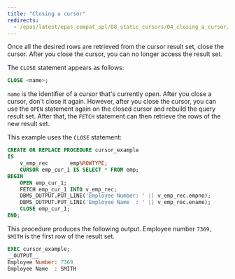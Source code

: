 ```yaml
---
title: "Closing a cursor"
redirects:
  - /epas/latest/epas_compat_spl/08_static_cursors/04_closing_a_cursor/ #generated for docs/epas/reorg-role-use-case-mode
---
```


<div id="closing_a_cursor" class="registered_link"></div>

Once all the desired rows are retrieved from the cursor result set, close the cursor. After you close the cursor, you can no longer access the result set. 

The `CLOSE` statement appears as follows:

```sql
CLOSE <name>;
```

`name` is the identifier of a cursor that's currently open. After you close a cursor, don't close it again. However, after you close the cursor, you can use the `OPEN` statement again on the closed cursor and rebuild the query result set. After that, the `FETCH` statement can then retrieve the rows of the new result set.

This example uses the `CLOSE` statement:

```sql
CREATE OR REPLACE PROCEDURE cursor_example
IS
    v_emp_rec       emp%ROWTYPE;
    CURSOR emp_cur_1 IS SELECT * FROM emp;
BEGIN
    OPEN emp_cur_1;
    FETCH emp_cur_1 INTO v_emp_rec;
    DBMS_OUTPUT.PUT_LINE('Employee Number: ' || v_emp_rec.empno);
    DBMS_OUTPUT.PUT_LINE('Employee Name  : ' || v_emp_rec.ename);
    CLOSE emp_cur_1;
END;
```

This procedure produces the following output. Employee number `7369, SMITH` is the first row of the result set.

```sql
EXEC cursor_example;
__OUTPUT__
Employee Number: 7369
Employee Name  : SMITH
```
